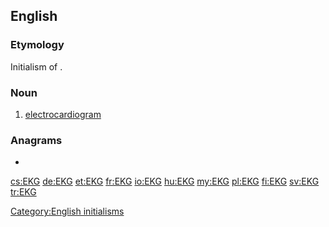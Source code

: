 ==English==

===Etymology===
Initialism of {{etyl|de|en}} {{m|de|Elektrokardiogramm|'''E'''lektro'''k'''ardio'''g'''ramm}}.

===Noun===
{{head|en|noun}}

# {{lb|en|cardiology}} [[electrocardiogram]]

===Anagrams===
* {{l|en|keg}}

[[Category:English initialisms]]

[[cs:EKG]]
[[de:EKG]]
[[et:EKG]]
[[fr:EKG]]
[[io:EKG]]
[[hu:EKG]]
[[my:EKG]]
[[pl:EKG]]
[[fi:EKG]]
[[sv:EKG]]
[[tr:EKG]]